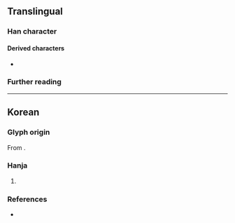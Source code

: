 {{character info}}
==Translingual==

===Han character===
{{Han char|rn=5|rad=乙|as=08|sn=9|four=30717|canj=EGN|ids=⿱注乙}}

====Derived characters====
* {{l|mul|𨩾}}

===Further reading===
{{Han ref|kx=0084.241|dj=0171.340|hdz=10056.051|uh=4E7C}}

----

==Korean==

===Glyph origin===
{{ko-etym-gukja}} From {{Han compound|注#Korean|乙#Korean|tr1={{ko-l|주}}|tr2={{ko-l|을}}|t2=used as marker to represent the last consonant {{ko-l|ㄹ}}}}.

===Hanja===
{{ko-hanja|음역자|줄}}

# {{hanja form of|줄|{{n-g|[[hanja]] used for [[transliteration]], mainly used in [[placename]]s}}}}

===References===
* {{R:hanjadoc|90}}